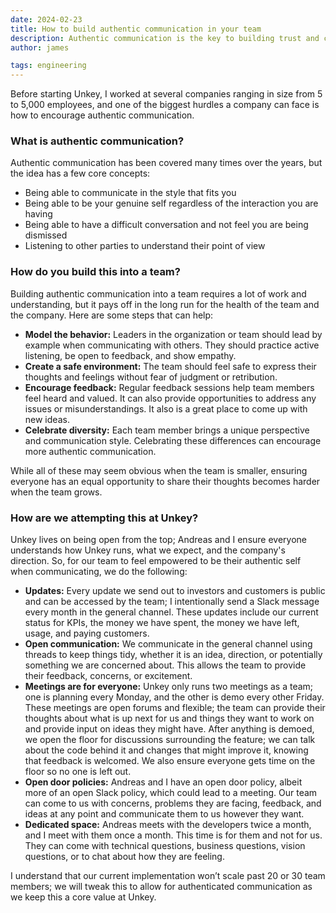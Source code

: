```yaml
---
date: 2024-02-23
title: How to build authentic communication in your team
description: Authentic communication is the key to building trust and collaboration in your team.
author: james

tags: engineering
---
```


Before starting Unkey, I worked at several companies ranging in size from 5 to 5,000 employees, and one of the biggest hurdles a company can face is how to encourage authentic communication. 

### What is authentic communication?

Authentic communication has been covered many times over the years, but the idea has a few core concepts:

- Being able to communicate in the style that fits you
- Being able to be your genuine self regardless of the interaction you are having
- Being able to have a difficult conversation and not feel you are being dismissed
- Listening to other parties to understand their point of view

### How do you build this into a team?

Building authentic communication into a team requires a lot of work and understanding, but it pays off in the long run for the health of the team and the company. Here are some steps that can help:

- **Model the behavior:** Leaders in the organization or team should lead by example when communicating with others. They should practice active listening, be open to feedback, and show empathy.
- **Create a safe environment:** The team should feel safe to express their thoughts and feelings without fear of judgment or retribution.
- **Encourage feedback:** Regular feedback sessions help team members feel heard and valued. It can also provide opportunities to address any issues or misunderstandings. It also is a great place to come up with new ideas.
- **Celebrate diversity:** Each team member brings a unique perspective and communication style. Celebrating these differences can encourage more authentic communication.

While all of these may seem obvious when the team is smaller, ensuring everyone has an equal opportunity to share their thoughts becomes harder when the team grows. 

### How are we attempting this at Unkey?

Unkey lives on being open from the top; Andreas and I ensure everyone understands how Unkey runs, what we expect, and the company's direction. So, for our team to feel empowered to be their authentic self when communicating, we do the following:

- **Updates:** Every update we send out to investors and customers is public and can be accessed by the team; I intentionally send a Slack message every month in the general channel. These updates include our current status for KPIs, the money we have spent, the money we have left, usage, and paying customers.
- **Open communication:** We communicate in the general channel using threads to keep things tidy, whether it is an idea, direction, or potentially something we are concerned about. This allows the team to provide their feedback, concerns, or excitement.
- **Meetings are for everyone:** Unkey only runs two meetings as a team; one is planning every Monday, and the other is demo every other Friday. These meetings are open forums and flexible; the team can provide their thoughts about what is up next for us and things they want to work on and provide input on ideas they might have. After anything is demoed, we open the floor for discussions surrounding the feature; we can talk about the code behind it and changes that might improve it, knowing that feedback is welcomed. We also ensure everyone gets time on the floor so no one is left out.
- **Open door policies:** Andreas and I have an open door policy, albeit more of an open Slack policy, which could lead to a meeting. Our team can come to us with concerns, problems they are facing, feedback, and ideas at any point and communicate them to us however they want.
- **Dedicated space:** Andreas meets with the developers twice a month, and I meet with them once a month. This time is for them and not for us. They can come with technical questions, business questions, vision questions, or to chat about how they are feeling.

I understand that our current implementation won’t scale past 20 or 30 team members; we will tweak this to allow for authenticated communication as we keep this a core value at Unkey.